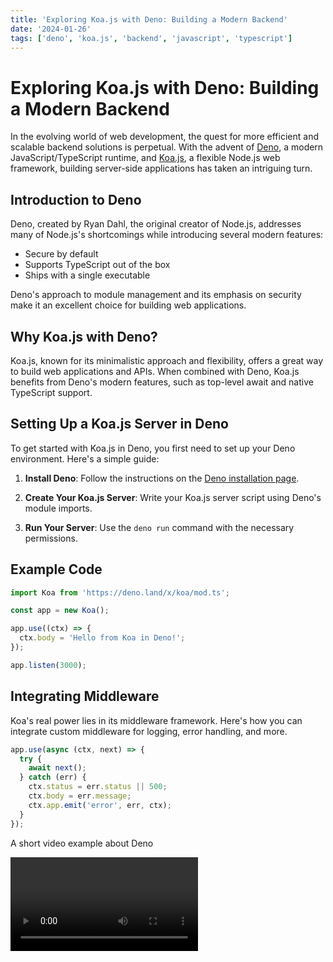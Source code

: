 ```yaml
---
title: 'Exploring Koa.js with Deno: Building a Modern Backend'
date: '2024-01-26'
tags: ['deno', 'koa.js', 'backend', 'javascript', 'typescript']
---
```


# Exploring Koa.js with Deno: Building a Modern Backend

In the evolving world of web development, the quest for more efficient and scalable backend solutions is perpetual. With the advent of [Deno](https://deno.land/), a modern JavaScript/TypeScript runtime, and [Koa.js](https://koajs.com/), a flexible Node.js web framework, building server-side applications has taken an intriguing turn.

<CustomImage
  src="https://raw.githubusercontent.com/dnlmlszl/fake-posts/main/images/deno.webp"
  alt="Koa.js and Deno"
/>

## Introduction to Deno

Deno, created by Ryan Dahl, the original creator of Node.js, addresses many of Node.js's shortcomings while introducing several modern features:

- Secure by default
- Supports TypeScript out of the box
- Ships with a single executable

Deno's approach to module management and its emphasis on security make it an excellent choice for building web applications.

## Why Koa.js with Deno?

Koa.js, known for its minimalistic approach and flexibility, offers a great way to build web applications and APIs. When combined with Deno, Koa.js benefits from Deno's modern features, such as top-level await and native TypeScript support.

<CustomImage
  src="https://raw.githubusercontent.com/dnlmlszl/fake-posts/main/images/koajs.jpeg"
  alt="Koa.js Features"
/>

## Setting Up a Koa.js Server in Deno

To get started with Koa.js in Deno, you first need to set up your Deno environment. Here's a simple guide:

1. **Install Deno**: Follow the instructions on the [Deno installation page](https://deno.land/#installation).

2. **Create Your Koa.js Server**: Write your Koa.js server script using Deno's module imports.

3. **Run Your Server**: Use the `deno run` command with the necessary permissions.

## Example Code

```typescript
import Koa from 'https://deno.land/x/koa/mod.ts';

const app = new Koa();

app.use((ctx) => {
  ctx.body = 'Hello from Koa in Deno!';
});

app.listen(3000);
```

## Integrating Middleware

Koa's real power lies in its middleware framework. Here's how you can integrate custom middleware for logging, error handling, and more.

```javascript
app.use(async (ctx, next) => {
  try {
    await next();
  } catch (err) {
    ctx.status = err.status || 500;
    ctx.body = err.message;
    ctx.app.emit('error', err, ctx);
  }
});
```

A short video example about Deno

<Video id="3Vs0ekdI2gE" />

## Conclusion

Combining Koa.js with Deno offers a modern approach to building backend applications. The simplicity of Koa.js and the robust features of Deno create a powerful duo for developers looking to build efficient and secure web applications.
